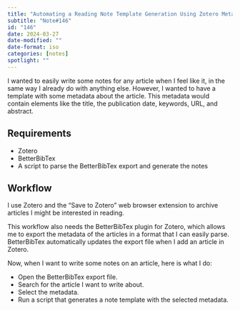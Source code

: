 ```yaml
---
title: "Automating a Reading Note Template Generation Using Zotero Metadata"
subtitle: "Note#146"
id: "146"
date: 2024-03-27
date-modified: ""
date-format: iso
categories: [notes]
spotlight: ""
---
```

I wanted to easily write some notes for any article when I feel like it, in the same way I already do with anything else. However, I wanted to have a template with some metadata about the article. This metadata would contain elements like the title, the publication date, keywords, URL, and abstract.

## Requirements

* Zotero
* BetterBibTex
* A script to parse the BetterBibTex export and generate the notes

## Workflow

I use Zotero and the "Save to Zotero" web browser extension to archive articles I might be interested in reading.

This workflow also needs the BetterBibTex plugin for Zotero, which allows me to export the metadata of the articles in a format that I can easily parse. BetterBibTex automatically updates the export file when I add an article in Zotero.

Now, when I want to write some notes on an article, here is what I do:

* Open the BetterBibTex export file.
* Search for the article I want to write about.
* Select the metadata.
* Run a script that generates a note template with the selected metadata.
